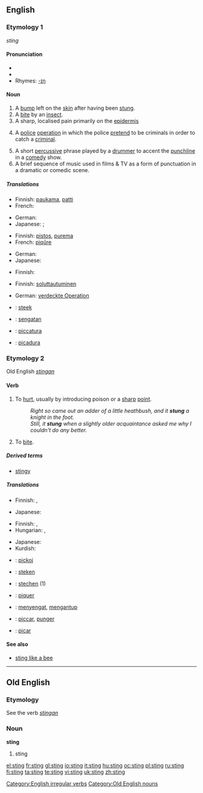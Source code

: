 {{wikipedia|dab=sting}}
==English==

===Etymology 1===
{{OE.}} ''sting''

{{rfc-level|check placement of Pronunciation}}

====Pronunciation====
* {{IPA|/'stɪɳ/}}
* {{audio|en-us-sting.ogg|Audio (US)}}
* Rhymes: [[Rhymes:English:-ɪŋ|-ɪŋ]]

====Noun====
{{en-noun}}

# A [[bump]] left on the [[skin]] after having been [[stung]].
# A [[bite]] by an [[insect]].
# A sharp, localised pain primarily on the [[epidermis]]
# {{law enforcement}} A [[police]] [[operation]] in which the police [[pretend]] to be criminals in order to catch a [[criminal]].
# A short [[percussive]] phrase played by a [[drummer]] to accent the [[punchline]] in a [[comedy]] show.
# A  brief sequence of music used in films & TV as a form of punctuation in a dramatic or comedic scene.

=====Translations=====
{{trans-top|bump on skin after having been stung}}
* Finnish: [[paukama]], [[patti]]
* French: {{t+|fr|piqûre}}
{{trans-mid}}
* German: {{t+|de|Stich|m}}
* Japanese: {{qualifier|general}} {{t|ja|刺し傷|tr=sashi-kizu|sc=Jpan}}; {{qualifier|formal}} {{t|ja|刺傷|tr=shishō|sc=Jpan}}
{{trans-bottom}}

{{trans-top|bite by an insect}}
* Finnish: [[pistos]], [[purema]]
* French: [[piqûre]]
{{trans-mid}}
* German: {{t-|de|Insektenbiss|m}}
* Japanese: {{t|ja|虫さされ|tr=mushi-sasare|sc=Jpan}}
{{trans-bottom}}

{{trans-top|sharp, localised pain in epidermis}}
* Finnish: {{t-|fi|pisto}}
{{trans-mid}}
{{trans-bottom}}

{{trans-top|police operation}}
* Finnish: [[soluttautua|soluttautuminen]]
{{trans-mid}}
* German: [[verdeckte Operation]] {{f}}
{{trans-bottom}}

{{checktrans-top}}
<!--Remove this section once all of the translations below have been moved into the tables above.-->
* {{ttbc|Dutch}}: [[steek]]
* {{ttbc|Indonesian}}: [[sengat|sengatan]]
* {{ttbc|Interlingua}}: [[piccatura]]
* {{ttbc|Spanish}}: [[picadura]]
{{checktrans-bottom}}

===Etymology 2===
Old English ''[[stingan]]''

====Verb====
{{en-verb|stings|stinging|'''[[stang]]''' or '''[[stung]]'''|stung}}

# {{transitive}} To [[hurt]], usually by introducing poison or a [[sharp]] [[point]].
#: ''Right so came out an adder of a little heathbush, and it '''stung''' a knight in the foot.''
#: ''Still, it '''stung''' when a slightly older acquaintance asked me why I couldn't do any better.''
# {{transitive|of an insect}} To [[bite]].

=====Derived terms=====
* [[stingy]]

=====Translations=====
{{trans-top|to hurt}}
* Finnish: {{t+|fi|pistää}}, {{t+|fi|purra}}
{{trans-mid}}
* Japanese: {{t-|ja|刺す|tr=sasu|sc=Jpan}}
{{trans-bottom}}

{{trans-top|of an insect: to bite}}
* Finnish: {{t+|fi|pistää}}, {{t+|fi|purra}}
* Hungarian: {{t|hu|szúr}}, {{t|hu|csíp}}
{{trans-mid}}
* Japanese: {{t+|ja|食う|tr=kū|sc=Jpan}}
* Kurdish: {{KUchar|[[پێوه‌دان]]}}
{{trans-bottom}}

{{checktrans-top}}
* {{ttbc|Albanian}}: [[pickoj]]
* {{ttbc|Dutch}}: [[steken]]
* {{ttbc|German}}: [[stechen]] (1)
* {{ttbc|French}}: [[piquer]]
{{checktrans-mid}}
* {{ttbc|Indonesian}}: [[sengat|menyengat]], [[antup|mengantup]]
* {{ttbc|Interlingua}}: [[piccar]], [[punger]]
* {{ttbc|Spanish}}: [[picar]]
{{checktrans-bottom}}

====See also====
* [[sting like a bee]]

[[Category:English irregular verbs]]

----

==Old English==

===Etymology===
See the verb ''[[stingan]]''

===Noun===
'''sting'''

# sting

[[Category:Old English nouns]]

[[el:sting]]
[[fr:sting]]
[[gl:sting]]
[[io:sting]]
[[it:sting]]
[[hu:sting]]
[[oc:sting]]
[[pl:sting]]
[[ru:sting]]
[[fi:sting]]
[[ta:sting]]
[[te:sting]]
[[vi:sting]]
[[uk:sting]]
[[zh:sting]]